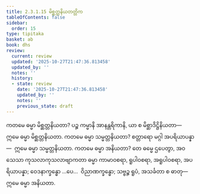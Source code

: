 ```yaml
---
title: 2.3.1.15 မိစ္ဆတ္တနိယတတ္တိက
tableOfContents: false
sidebar:
  order: 15
type: tipitaka
basket: ab
book: dhs
review:
  current: review
  updated: '2025-10-27T21:47:36.813458'
  updated_by: ''
  notes: ''
  history:
  - state: review
    date: '2025-10-27T21:47:36.813458'
    updated_by: ''
    notes: ''
    previous_state: draft
---
```



<ReviewStatus review={frontmatter.review} showDetails={true} />

<HypothesisAnnotation frontmatter={frontmatter} />

<DynamicBreadcrumb />

<Division number="1035" book="dhs" e="ch" v="29" p="211">

<Paragraph number="1700" book="dhs">
ကတမေ ဓမ္မာ မိစ္ဆတ္တနိယတာ? ပဉ္စ ကမ္မာနိ အာနန္တရိကာနိ, ယာ စ မိစ္ဆာဒိဋ္ဌိနိယတာ—  ဣမေ ဓမ္မာ မိစ္ဆတ္တနိယတာ.
</Paragraph>

</Division>
<Division number="1036" book="dhs" e="ch" v="29" p="211">

<Paragraph number="1701" book="dhs">
ကတမေ ဓမ္မာ သမ္မတ္တနိယတာ? စတ္တာရော မဂ္ဂါ အပရိယာပန္နာ—  ဣမေ ဓမ္မာ သမ္မတ္တနိယတာ.
</Paragraph>

</Division>
<Division number="1037" book="dhs" e="ch" v="29" p="212">

<Paragraph number="1702" book="dhs">
ကတမေ ဓမ္မာ အနိယတာ? တေ ဓမ္မေ ဌပေတွာ, အဝသေသာ ကုသလာကုသလာဗျာကတာ ဓမ္မာ ကာမာဝစရာ, ရူပါဝစရာ, အရူပါဝစရာ, အပရိယာပန္နာ; ဝေဒနာက္ခန္ဓော …ပေ…  ဝိညာဏက္ခန္ဓော; သဗ္ဗဉ္စ ရူပံ, အသင်္ခတာ စ ဓာတု—  ဣမေ ဓမ္မာ အနိယတာ.
</Paragraph>
</Division>
